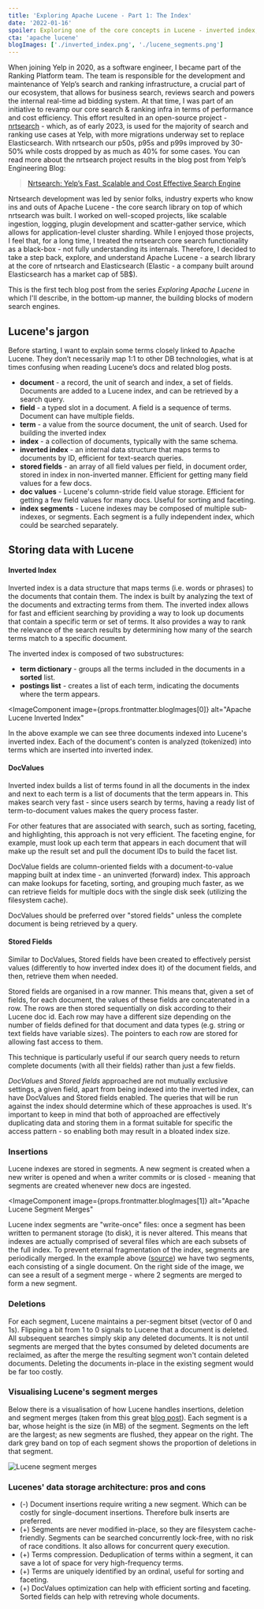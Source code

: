 ```yaml
---
title: 'Exploring Apache Lucene - Part 1: The Index'
date: '2022-01-16'
spoiler: Exploring one of the core concepts in Lucene - inverted index, insertions and deletions.
cta: 'apache lucene'
blogImages: ['./inverted_index.png', './lucene_segments.png']
---
```


When joining Yelp in 2020, as a software engineer, I became part of the Ranking Platform team. The team is responsible for the development and maintenance of Yelp’s search and ranking infrastructure, a crucial part of our ecosystem, that allows for business search, reviews search and powers the internal real-time ad bidding system. At that time, I was part of an initiative to revamp our core search & ranking infra in terms of performance and cost efficiency. This effort resulted in an open-source project - [nrtsearch](https://github.com/Yelp/nrtsearch) - which, as of early 2023, is used for the majority of search and ranking use cases at Yelp, with more migrations underway set to replace Elasticsearch. With nrtsearch our p50s, p95s and p99s improved by 30-50% while costs dropped by as much as 40% for some cases. You can read more about the nrtsearch project results in the blog post from Yelp’s Engineering Blog:

> [Nrtsearch: Yelp’s Fast, Scalable and Cost Effective Search Engine](https://engineeringblog.yelp.com/2021/09/nrtsearch-yelps-fast-scalable-and-cost-effective-search-engine.html)

Nrtsearch development was led by senior folks, industry experts who know ins and outs of Apache Lucene - the core search library on top of which nrtsearch was built. I worked on well-scoped projects, like scalable ingestion, logging, plugin development and scatter-gather service, which allows for application-level cluster sharding. While I enjoyed those projects, I feel that, for a long time, I treated the nrtsearch core search functionality as a black-box - not fully understanding its internals. Therefore, I decided to take a step back, explore, and understand Apache Lucene - a search library at the core of nrtsearch and Elasticsearch (Elastic - a company built around Elasticsearch has a market cap of 5B$).

This is the first tech blog post from the series _Exploring Apache Lucene_ in which I'll describe, in the bottom-up manner, the building blocks of modern search engines.

## Lucene's jargon

Before starting, I want to explain some terms closely linked to Apache Lucene. They don’t necessarily map 1:1 to other DB technologies, what is at times confusing when reading Lucene’s docs and related blog posts.

- **document** - a record, the unit of search and index, a set of fields. Documents are added to a Lucene index, and can be retrieved by a search query.
- **field** - a typed slot in a document. A field is a sequence of terms. Document can have multiple fields.
- **term** - a value from the source document, the unit of search. Used for building the inverted index
- **index** - a collection of documents, typically with the same schema.
- **inverted index** - an internal data structure that maps terms to documents by ID, efficient for text-search queries.
- **stored fields** - an array of all field values per field, in document order, stored in index in non-inverted manner. Efficient for getting many field values for a few docs.
- **doc values** - Lucene's column-stride field value storage. Efficient for getting a few field values for many docs. Useful for sorting and faceting.
- **index segments** - Lucene indexes may be composed of multiple sub-indexes, or segments. Each segment is a fully independent index, which could be searched separately.

## Storing data with Lucene

#### Inverted Index

Inverted index is a data structure that maps terms (i.e. words or phrases) to the documents that contain them. The index is built by analyzing the text of the documents and extracting terms from them. The inverted index allows for fast and efficient searching by providing a way to look up documents that contain a specific term or set of terms. It also provides a way to rank the relevance of the search results by determining how many of the search terms match to a specific document.

The inverted index is composed of two substructures:

- **term dictionary** - groups all the terms included in the documents in a **sorted** list.
- **postings list** - creates a list of each term, indicating the documents where the term appears.

<ImageComponent
  image={props.frontmatter.blogImages[0]}
  alt="Apache Lucene Inverted Index"
></ImageComponent>

In the above example we can see three documents indexed into Lucene's inverted index. Each of the document's conten is analyzed (tokenized) into terms which are inserted into inverted index.

#### DocValues

Inverted index builds a list of terms found in all the documents in the index and next to each term is a list of documents that the term appears in. This makes search very fast - since users search by terms, having a ready list of term-to-document values makes the query process faster.

For other features that are associated with search, such as sorting, faceting, and highlighting, this approach is not very efficient. The faceting engine, for example, must look up each term that appears in each document that will make up the result set and pull the document IDs to build the facet list.

DocValue fields are column-oriented fields with a document-to-value mapping built at index time - an uninverted (forward) index. This approach can make lookups for faceting, sorting, and grouping much faster, as we can retrieve fields for multiple docs with the single disk seek (utilizing the filesystem cache).

DocValues should be preferred over "stored fields" unless the complete document is being retrieved by a query.

#### Stored Fields

Similar to DocValues, Stored fields have been created to effectively persist values (differently to how inverted index does it) of the document fields, and then, retrieve them when needed.

Stored fields are organised in a row manner. This means that, given a set of fields, for each document, the values of these fields are concatenated in a row. The rows are then stored sequentially on disk according to their Lucene doc id. Each row may have a different size depending on the number of fields defined for that document and data types (e.g. string or text fields have variable sizes). The pointers to each row are stored for allowing fast access to them.

This technique is particularly useful if our search query needs to return complete documents (with all their fields) rather than just a few fields.

_DocValues_ and _Stored fields_ approached are not mutually exclusive settings, a given field, apart from being indexed into the inverted index, can have DocValues and Stored fields enabled. The queries that will be run against the index should determine which of these approaches is used. It's important to keep in mind that both of approached are effectively duplicating data and storing them in a format suitable for specific the access pattern - so enabling both may result in a bloated index size.

### Insertions

Lucene indexes are stored in segments. A new segment is created when a new writer is opened and when a writer commits or is closed - meaning that segments are created whenever new docs are ingested.

<ImageComponent
  image={props.frontmatter.blogImages[1]}
  alt="Apache Lucene Segment Merges"
></ImageComponent>

Lucene index segments are "write-once" files: once a segment has been written to permanent storage (to disk), it is never altered. This means that indexes are actually comprised of several files which are each subsets of the full index. To prevent eternal fragmentation of the index, segments are periodically merged. In the example above ([source](https://speakerdeck.com/elasticsearch/what-is-in-a-lucene-index?slide=11)) we have two segments, each consisting of a single document. On the right side of the image, we can see a result of a segment merge - where 2 segments are merged to form a new segment.

### Deletions

For each segment, Lucene maintains a per-segment bitset (vector of 0 and 1s). Flipping a bit from 1 to 0 signals to Lucene that a document is deleted. All subsequent searches simply skip any deleted documents. It is not until segments are merged that the bytes consumed by deleted documents are reclaimed, as after the merge the resulting segment won't contain deleted documents. Deleting the documents in-place in the existing segment would be far too costly.

### Visualising Lucene's segment merges

Below there is a visualisation of how Lucene handles insertions, deletion and segment merges (taken from this great [blog post](https://blog.mikemccandless.com/2011/02/visualizing-lucenes-segment-merges.html)). Each segment is a bar, whose height is the size (in MB) of the segment. Segments on the left are the largest; as new segments are flushed, they appear on the right. The dark grey band on top of each segment shows the proportion of deletions in that segment.

![Lucene segment merges](./segment_merges.gif)

### Lucenes' data storage architecture: pros and cons

- (-) Document insertions require writing a new segment. Which can be costly for single-document insertions. Therefore bulk inserts are preferred.
- (+) Segments are never modified in-place, so they are filesystem cache-friendly. Segments can be searched concurrently lock-free, with no risk of race conditions. It also allows for concurrent query execution.
- (+) Terms compression. Deduplication of terms within a segment, it can save a lot of space for very high-frequency terms.
- (+) Terms are uniquely identified by an ordinal, useful for sorting and faceting.
- (+) DocValues optimization can help with efficient sorting and faceting. Sorted fields can help with retreving whole documents.
